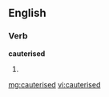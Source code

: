 ==English==

===Verb===
'''cauterised'''

# {{past of|[[cauterise]]}}

[[mg:cauterised]]
[[vi:cauterised]]